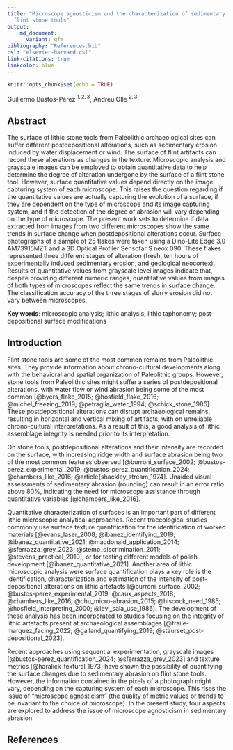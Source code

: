 ```yaml
---
title: "Microscope agnosticism and the characterization of sedimentary abrasion of
  flint stone tools"
output:
    md_document:
      variant: gfm
bibliography: "References.bib"
csl: "elsevier-harvard.csl"
link-citations: true
linkcolor: blue
---
```


```r
knitr::opts_chunk$set(echo = TRUE)
```


Guillermo Bustos-Pérez $^{1,2,3}$, Andreu Olle $^{2,3}$    



<div align="justify">   

## Abstract   

The surface of lithic stone tools from Paleolithic archaeological sites can suffer different postdepositional alterations, such as sedimentary erosion induced by water displacement or wind. The surface of flint artifacts can record these alterations as changes in the texture. Microscopic analysis and grayscale images can be employed to obtain quantitative data to help determine the degree of alteration undergone by the surface of a flint stone tool. However, surface quantitative values depend directly on the image capturing system of each microscope. This raises the question regarding if the quantitative values are actually capturing the evolution of a surface, if they are dependent on the type of microscope and its image capturing system, and if the detection of the degree of abrasion will vary depending on the type of microscope. The present work sets to determine if data extracted from images from two different microscopes show the same trends in surface change when postdepositional alterations occur. Surface photographs of a sample of 25 flakes were taken using a Dino-Lite Edge 3.0 AM73915MZT and a 3D Optical Profiler Sensofar S neox 090. These flakes represented three different stages of alteration (fresh, ten hours of experimentally induced sedimentary erosion, and geological neocortex). Results of quantitative values from grayscale level images indicate that, despite providing different numeric ranges, quantitative values from images of both types of microscopes reflect the same trends in surface change. The classification accuracy of the three stages of slurry erosion did not vary between microscopes.

**Key words**: microscopic analysis; lithic analysis; lithic taphonomy; post-depositional surface modifications   

## Introduction     

Flint stone tools are some of the most common remains from Paleolithic sites. They provide information about chrono-cultural developments along with the behavioral and spatial organization of Paleolithic groups. However, stone tools from Paleolithic sites might suffer a series of postdepositional alterations, with water flow or wind abrasion being some of the most common [@byers_flake_2015; @hosfield_flake_2016; @michel_freezing_2019; @petraglia_water_1994; @schick_stone_1986]. These postdepositional alterations can disrupt archaeological remains, resulting in horizontal and vertical mixing of artifacts, with on unreliable chrono-cultural interpretations. As a result of this, a good analysis of lithic assemblage integrity is needed prior to its interpretation.    

On stone tools, postdepositional alterations and their intensity are recorded on the surface, with increasing ridge width and surface abrasion being two of the most common features observed [@burroni_surface_2002; @bustos-perez_experimental_2019; @bustos-perez_quantification_2024; @chambers_like_2016; @article{shackley_stream_1974]. Unaided visual assessments of sedimentary abrasion (rounding) can result in an error ratio above 80%, indicating the need for microscope assistance through quantitative variables [@chambers_like_2016].   


Quantitative characterization of surfaces is an important part of different lithic microscopic analytical approaches. Recent traceological studies commonly use surface texture quantification for the identification of worked materials [@evans_laser_2008; @ibanez_identifying_2019; @ibanez_quantitative_2021; @macdonald_application_2014; @sferrazza_grey_2023; @stemp_discrimination_2011; @stevens_practical_2010], or for testing different models of polish development [@ibanez_quantitative_2021]. Another area of lithic microscopic analysis were surface quantification plays a key role is the identification, characterization and estimation of the intensity of post-depositional alterations on lithic artefacts [@burroni_surface_2002; @bustos-perez_experimental_2019; @caux_aspects_2018; @chambers_like_2016; @chu_micro-abrasion_2015; @hiscock_need_1985; @hosfield_interpreting_2000; @levi_sala_use_1986]. The development of these analysis has been incorporated to studies focusing on the integrity of lithic artefacts present at archaeological assemblages [@fraile-marquez_facing_2022; @galland_quantifying_2019; @staurset_post-depositional_2023].   

Recent approaches using sequential experimentation, grayscale images [@bustos-perez_quantification_2024; @sferrazza_grey_2023] and texture metrics [@haralick_textural_1973] have shown the possibility of quantifying the surface changes due to sedimentary abrasion on flint stone tools. However, the information contained in the pixels of a photograph might vary, depending on the capturing system of each microscope. This rises the issue of “microscope agnosticism” (the quality of metric values or trends to be invariant to the choice of microscope). In the present study, four aspects are explored to address the issue of microscope agnosticism in sedimentary abrasion. 


## References   


</div> 
